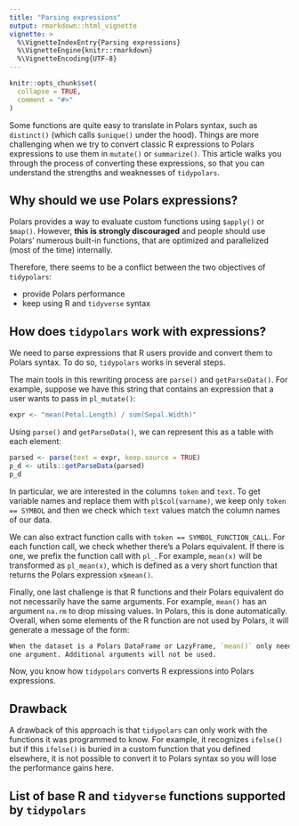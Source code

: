 ---
title: "Parsing expressions"
output: rmarkdown::html_vignette
vignette: >
  %\VignetteIndexEntry{Parsing expressions}
  %\VignetteEngine{knitr::rmarkdown}
  %\VignetteEncoding{UTF-8}
---

```{r, include = FALSE}
knitr::opts_chunk$set(
  collapse = TRUE,
  comment = "#>"
)
```

Some functions are quite easy to translate in Polars syntax, such as `distinct()`
(which calls `$unique()` under the hood). Things are more challenging when we
try to convert classic R expressions to Polars expressions to use them in 
`mutate()` or `summarize()`. This article walks you through the process of 
converting these expressions, so that you can understand the strengths and 
weaknesses of `tidypolars`.


## Why should we use Polars expressions?

Polars provides a way to evaluate custom functions using `$apply()` or `$map()`.
However, **this is strongly discouraged** and people should use Polars' numerous
built-in functions, that are optimized and parallelized (most of the time) 
internally.

Therefore, there seems to be a conflict between the two objectives of `tidypolars`:

* provide Polars performance
* keep using R and `tidyverse` syntax


## How does `tidypolars` work with expressions? 

We need to parse expressions that R users provide and convert them to Polars 
syntax. To do so, `tidypolars` works in several steps.

The main tools in this rewriting process are `parse()` and `getParseData()`. For
example, suppose we have this string that contains an expression that a user wants
to pass in `pl_mutate()`:

```{r}
expr <- "mean(Petal.Length) / sum(Sepal.Width)"
```

Using `parse()` and `getParseData()`, we can represent this as a table with each
element:

```{r}
parsed <- parse(text = expr, keep.source = TRUE)
p_d <- utils::getParseData(parsed)
p_d
```

In particular, we are interested in the columns `token` and `text`. To get variable
names and replace them with `pl$col(varname)`, we keep only `token == SYMBOL` and 
then we check which `text` values match the column names of our data. 

We can also extract function calls with `token == SYMBOL_FUNCTION_CALL`. For each
function call, we check whether there's a Polars equivalent. If there is 
one, we prefix the function call with `pl_`. For example, `mean(x)` will be 
transformed as `pl_mean(x)`, which is defined as a very short function that
returns the Polars expression `x$mean()`.

Finally, one last challenge is that R functions and their Polars equivalent 
do not necessarily have the same arguments. For example, `mean()` has an argument
`na.rm` to drop missing values. In Polars, this is done automatically. Overall,
when some elements of the R function are not used by Polars, it will generate
a message of the form:

```r
When the dataset is a Polars DataFrame or LazyFrame, `mean()` only needs 
one argument. Additional arguments will not be used. 

```

Now, you know how `tidypolars` converts R expressions into Polars expressions.


## Drawback

A drawback of this approach is that `tidypolars` can only work with the functions
it was programmed to know. For example, it recognizes `ifelse()` but if this
`ifelse()` is buried in a custom function that you defined elsewhere,
it is not possible to convert it to Polars syntax so you will lose the 
performance gains here.


## List of base R and `tidyverse` functions supported by `tidypolars` 


